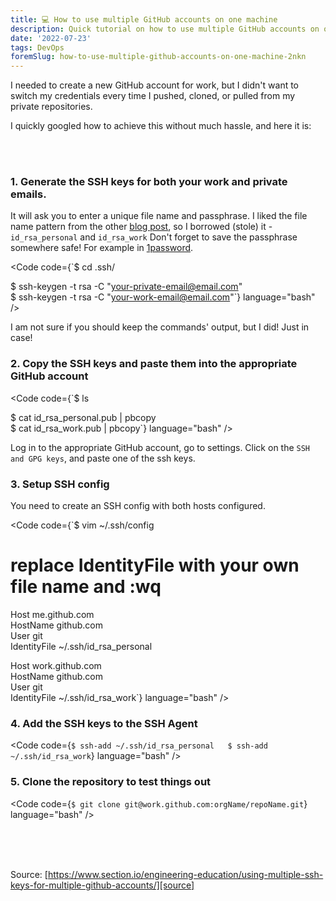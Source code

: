 ```yaml
---
title: 💻 How to use multiple GitHub accounts on one machine
description: Quick tutorial on how to use multiple GitHub accounts on one machine with SSH keys
date: '2022-07-23'
tags: DevOps
foremSlug: how-to-use-multiple-github-accounts-on-one-machine-2nkn
---
```


I needed to create a new GitHub account for work, but I didn't want to switch my credentials every time I pushed, cloned, or pulled from my private repositories. 

I quickly googled how to achieve this without much hassle, and here it is:

<br />
<br />

### 1. Generate the SSH keys for both your work and private emails. 

It will ask you to enter a unique file name and passphrase. I liked the file name pattern from the other [blog post][source], so I borrowed (stole) it - `id_rsa_personal` and `id_rsa_work`
Don't forget to save the passphrase somewhere safe! For example in [1password](https://1password.com/). 

<Code code={`$ cd .ssh/  
  
$ ssh-keygen -t rsa -C "your-private-email@email.com"  
$ ssh-keygen -t rsa -C "your-work-email@email.com"`} language="bash" />

I am not sure if you should keep the commands' output, but I did! Just in case!  

### 2. Copy the SSH keys and paste them into the appropriate GitHub account

<Code code={`$ ls  
  
$ cat id_rsa_personal.pub | pbcopy  
$ cat id_rsa_work.pub | pbcopy`}
language="bash" /> 

Log in to the appropriate GitHub account, go to settings. Click on the `SSH and GPG keys`, and paste one of the ssh keys.

### 3. Setup SSH config

You need to create an SSH config with both hosts configured.

<Code code={`$ vim ~/.ssh/config  
  
# replace IdentityFile with your own file name and :wq
  
Host me.github.com  
  HostName github.com  
  User git  
  IdentityFile ~/.ssh/id_rsa_personal  
   
Host work.github.com   
  HostName github.com  
  User git  
  IdentityFile ~/.ssh/id_rsa_work`} language="bash" />

### 4. Add the SSH keys to the SSH Agent

<Code code={`$ ssh-add ~/.ssh/id_rsa_personal  
$ ssh-add ~/.ssh/id_rsa_work`} language="bash" />

### 5. Clone the repository to test things out

<Code code={`$ git clone git@work.github.com:orgName/repoName.git`} language="bash" />


<br />
<br />
<br />

Source: [https://www.section.io/engineering-education/using-multiple-ssh-keys-for-multiple-github-accounts/][source]

[source]: https://www.section.io/engineering-education/using-multiple-ssh-keys-for-multiple-github-accounts/